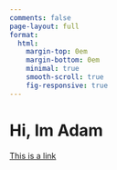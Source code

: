 ```yaml
---
comments: false
page-layout: full
format:
  html: 
    margin-top: 0em
    margin-bottom: 0em
    minimal: true
    smooth-scroll: true
    fig-responsive: true
---
```


::: {.column-screen}
```{=html}

<h1>Hi, Im Adam</h1>

<a class="main-links" href="google.com"> This is a link </a>

```

:::


